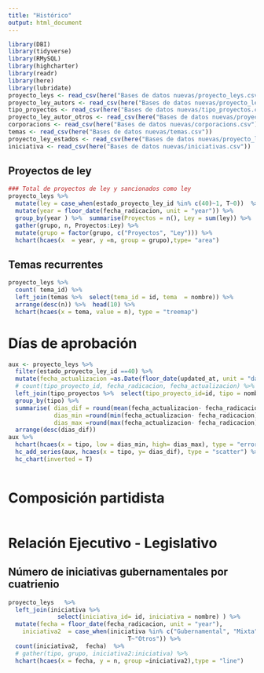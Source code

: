 ```yaml
---
title: "Histórico"
output: html_document
---
```


```r
library(DBI)
library(tidyverse)
library(RMySQL)
library(highcharter)
library(readr)
library(here)
library(lubridate)
proyecto_leys <- read_csv(here("Bases de datos nuevas/proyecto_leys.csv"))
proyecto_ley_autors <- read_csv(here("Bases de datos nuevas/proyecto_ley_autors.csv"))
tipo_proyectos <- read_csv(here("Bases de datos nuevas/tipo_proyectos.csv"))
proyecto_ley_autor_otros <- read_csv(here("Bases de datos nuevas/proyecto_ley_autors, proyecto_ley_autor_otros.csv"))
corporacions <- read_csv(here("Bases de datos nuevas/corporacions.csv"))
temas <- read_csv(here("Bases de datos nuevas/temas.csv"))
proyecto_ley_estados <- read_csv(here("Bases de datos nuevas/proyecto_ley_estados.csv"))
iniciativa <- read_csv(here("Bases de datos nuevas/iniciativas.csv"))
```

## Proyectos de ley

```r
### Total de proyectos de ley y sancionados como ley
proyecto_leys %>% 
  mutate(ley = case_when(estado_proyecto_ley_id %in% c(40)~1, T~0))  %>% 
  mutate(year = floor_date(fecha_radicacion, unit = "year")) %>%
  group_by(year ) %>%  summarise(Proyectos = n(), Ley = sum(ley)) %>% 
  gather(grupo, n, Proyectos:Ley) %>% 
  mutate(grupo = factor(grupo, c("Proyectos", "Ley"))) %>% 
  hchart(hcaes(x  = year, y =n, group = grupo),type= "area")

``` 

## Temas recurrentes
```r
proyecto_leys %>% 
  count( tema_id) %>% 
  left_join(temas %>%  select(tema_id = id, tema  = nombre)) %>% 
  arrange(desc(n)) %>%  head(10) %>% 
  hchart(hcaes(x = tema, value = n), type = "treemap")

``` 

# Días de aprobación
```r
aux <- proyecto_leys %>%
  filter(estado_proyecto_ley_id ==40) %>%
  mutate(fecha_actualizacion =as.Date(floor_date(updated_at, unit = "day"))) %>% 
  # count(tipo_proyecto_id, fecha_radicacion, fecha_actualizacion) %>%
  left_join(tipo_proyectos %>%  select(tipo_proyecto_id=id, tipo = nombre )) %>% 
  group_by(tipo) %>%
  summarise( dias_dif = round(mean(fecha_actualizacion- fecha_radicacion) %>%  as.numeric()),
             dias_min =round(min(fecha_actualizacion- fecha_radicacion) %>%  as.numeric()),
             dias_max =round(max(fecha_actualizacion- fecha_radicacion)) %>%  as.numeric()) %>% 
  arrange(desc(dias_dif))
aux %>%  
  hchart(hcaes(x = tipo, low = dias_min, high= dias_max), type = "errorbar") %>% 
  hc_add_series(aux, hcaes(x = tipo, y= dias_dif), type = "scatter") %>% 
  hc_chart(inverted = T)
  
``` 

# Composición partidista
```r

```

# Relación Ejecutivo - Legislativo
## Número de iniciativas gubernamentales por cuatrienio
```r
proyecto_leys   %>% 
  left_join(iniciativa %>%
              select(iniciativa_id= id, iniciativa = nombre) ) %>% 
  mutate(fecha = floor_date(fecha_radicacion, unit = "year"),
    iniciativa2  = case_when(iniciativa %in% c("Gubernamental", "Mixta")~ "Ministros", 
                                  T~"Otros")) %>%  
  count(iniciativa2,  fecha)  %>% 
  # gather(tipo, grupo, iniciativa2:iniciativa) %>% 
  hchart(hcaes(x = fecha, y = n, group =iniciativa2),type = "line") 

```
